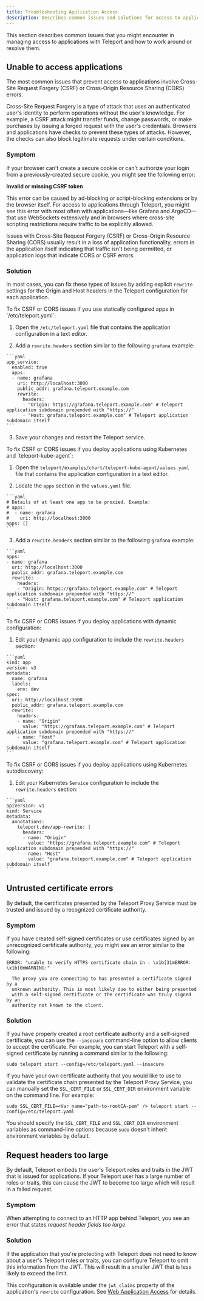 ```yaml
---
title: Troubleshooting Application Access
description: Describes common issues and solutions for access to applications protected by Teleport.
---
```


This section describes common issues that you might encounter in managing access to applications
with Teleport and how to work around or resolve them.

## Unable to access applications

The most common issues that prevent access to applications involve Cross-Site Request Forgery (CSRF) or
Cross-Origin Resource Sharing (CORS) errors.

Cross-Site Request Forgery is a type of attack that uses an authenticated user's identity to perform operations
without the user's knowledge. For example, a CSRF attack might transfer funds, change passwords, or make purchases
by issuing a forged request with the user's credentials. Browsers and applications have checks to prevent these
types of attacks. However, the checks can also block legitimate requests under certain conditions.

### Symptom

If your browser can't create a secure cookie or can't authorize your login from a previously-created secure
cookie, you might see the following error:

**Invalid or missing CSRF token**

This error can be caused by ad-blocking or script-blocking extensions or by the browser itself.
For access to applications through Teleport, you might see this error with most often with
applications—like Grafana and ArgoCD—that use WebSockets extensively and in browsers where
cross-site scripting restrictions require traffic to be explicitly allowed.

Issues with Cross-Site Request Forgery (CSRF) or Cross-Origin Resource Sharing (CORS) usually
result in a loss of application functionality, errors in the application itself indicating that
traffic isn't being permitted, or application logs that indicate CORS or CSRF errors.

### Solution

In most cases, you can fix these types of issues by adding explicit `rewrite` settings for the Origin and Host headers
in the Teleport configuration for each application.

<Tabs>
<TabItem label="/etc/teleport.yaml">
  To fix CSRF or CORS issues if you use statically configured apps in `/etc/teleport.yaml`:

  1. Open the `/etc/teleport.yaml` file that contains the application configuration in a text editor.

  2. Add a `rewrite.headers` section similar to the following `grafana` example:

    ```yaml
    app_service:
      enabled: true
      apps:
      - name: grafana
        uri: http://localhost:3000
        public_addr: grafana.teleport.example.com
        rewrite:
          headers:
          - "Origin: https://grafana.teleport.example.com" # Teleport application subdomain prepended with "https://"
          - "Host: grafana.teleport.example.com" # Teleport application subdomain itself
    ```

  3. Save your changes and restart the Teleport service.
</TabItem>

<TabItem label="teleport-kube-agent">
  To fix CSRF or CORS issues if you deploy applications using Kubernetes and `teleport-kube-agent`:

  1. Open the `teleport/examples/chart/teleport-kube-agent/values.yaml` file that contains the application
    configuration in a text editor.

  2. Locate the `apps` section in the `values.yaml` file.

    ```yaml
    # Details of at least one app to be proxied. Example:
    # apps:
    #  - name: grafana
    #    uri: http://localhost:3000
    apps: []
    ```

  3. Add a `rewrite.headers` section similar to the following `grafana` example:

    ```yaml
    apps:
    - name: grafana
      uri: http://localhost:3000
      public_addr: grafana.teleport.example.com
      rewrite:
        headers:
        - "Origin: https://grafana.teleport.example.com" # Teleport application subdomain prepended with "https://"
        - "Host: grafana.teleport.example.com" # Teleport application subdomain itself
    ```
</TabItem>

<TabItem label="Dynamic app configuration">
  To fix CSRF or CORS issues if you deploy applications with dynamic configuration:

  1. Edit your dynamic app configuration to include the `rewrite.headers` section:

    ```yaml
    kind: app
    version: v3
    metadata:
      name: grafana
      labels:
        env: dev
    spec:
      uri: http://localhost:3000
      public_addr: grafana.teleport.example.com
      rewrite:
        headers:
        - name: "Origin"
          value: "https://grafana.teleport.example.com" # Teleport application subdomain prepended with "https://"
        - name: "Host"
          value: "grafana.teleport.example.com" # Teleport application subdomain itself
    ```
</TabItem>

<TabItem label="Kubernetes app autodiscovery">
  To fix CSRF or CORS issues if you deploy applications using Kubernetes autodiscovery:

  1. Edit your Kubernetes `Service` configuration to include the `rewrite.headers` section:

    ```yaml
    apiVersion: v1
    kind: Service
    metadata:
      annotations:
        teleport.dev/app-rewrite: |
          headers:
          - name: "Origin"
            value: "https://grafana.teleport.example.com" # Teleport application subdomain prepended with "https://"
          - name: "Host"
            value: "grafana.teleport.example.com" # Teleport application subdomain itself
    ```
</TabItem>
</Tabs>


## Untrusted certificate errors

By default, the certificates presented by the Teleport Proxy Service must be trusted and issued by
a recognized certificate authority.

### Symptom

If you have created self-signed certificates or use certificates signed by an unrecognized
certificate authority, you might see an error similar to the following:

```text
ERROR: "unable to verify HTTPS certificate chain in : \x1b[31mERROR: \x1b[0mWARNING:"

  The proxy you are connecting to has presented a certificate signed by a
  unknown authority. This is most likely due to either being presented
  with a self-signed certificate or the certificate was truly signed by an
  authority not known to the client.
```

### Solution

If you have properly created a root certificate authority and a self-signed
certificate, you can use the `--insecure` command-line option to allow clients
to accept the certificate. For example, you can start Teleport with a self-signed
certificate by running a command similar to the following:

```code
sudo teleport start --config=/etc/teleport.yaml --insecure
```

If you have your own certificate authority that you would like to use to
validate the certificate chain presented by the Teleport Proxy Service, you can
manually set the `SSL_CERT_FILE` or `SSL_CERT_DIR` environment variable on the
command line. For example:

```code
sudo SSL_CERT_FILE=<Var name="path-to-rootCA-pem" /> teleport start --config=/etc/teleport.yaml
```

You should specify the `SSL_CERT_FILE` and `SSL_CERT_DIR` environment variables as command-line
options because `sudo` doesn't inherit environment variables by default.

## Request headers too large

By default, Teleport embeds the user's Teleport roles and traits in the JWT that
is issued for applications. If your Teleport user has a large number of roles or
traits, this can cause the JWT to become too large which will result in a failed
request.

### Symptom

When attempting to connect to an HTTP app behind Teleport, you see an error
that states *request header fields too large*.

### Solution

If the application that you're protecting with Teleport does not need to know
about a user's Teleport roles or traits, you can configure Teleport to omit
this information from the JWT. This will result in a smaller JWT that is less
likely to exceed the limit.

This configuration is available under the `jwt_claims` property of the
application's `rewrite` configuration. See
[Web Application Access](./guides/connecting-apps.mdx#configuring-the-jwt-token)
for details.
